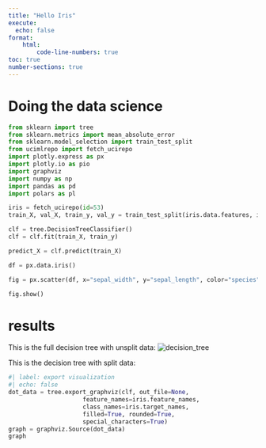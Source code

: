 ```yaml
---
title: "Hello Iris"
execute:
  echo: false
format:
    html:
        code-line-numbers: true
toc: true
number-sections: true
---
```


# Doing the data science

```python
from sklearn import tree
from sklearn.metrics import mean_absolute_error
from sklearn.model_selection import train_test_split
from ucimlrepo import fetch_ucirepo
import plotly.express as px
import plotly.io as pio
import graphviz
import numpy as np
import pandas as pd
import polars as pl
```


```python
iris = fetch_ucirepo(id=53)
train_X, val_X, train_y, val_y = train_test_split(iris.data.features, iris.data.targets, random_state=0)
```

```python
clf = tree.DecisionTreeClassifier()
clf = clf.fit(train_X, train_y)
```


```python
predict_X = clf.predict(train_X)

```


```python
df = px.data.iris()

fig = px.scatter(df, x="sepal_width", y="sepal_length", color="species", template="simple_white")

fig.show()
```

# results
This is the full decision tree with unsplit data:
![decision_tree](images/output.svg)


This is the decision tree with split data:
```python
#| label: export visualization
#| echo: false
dot_data = tree.export_graphviz(clf, out_file=None, 
                     feature_names=iris.feature_names,  
                     class_names=iris.target_names,  
                     filled=True, rounded=True,  
                     special_characters=True)  
graph = graphviz.Source(dot_data)  
graph
```
